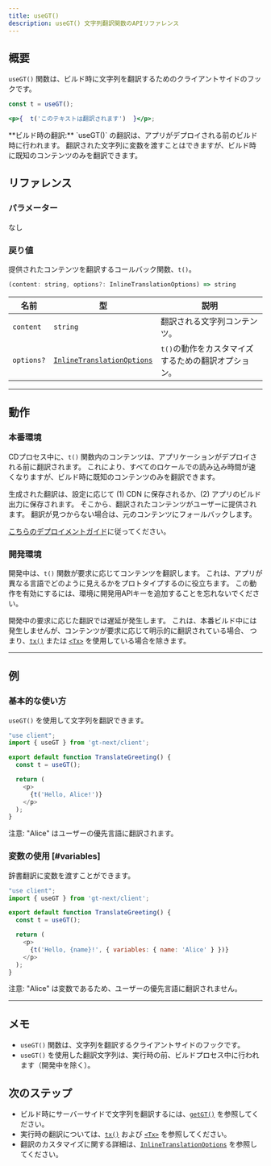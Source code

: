 ```yaml
---
title: useGT()
description: useGT() 文字列翻訳関数のAPIリファレンス
---
```


## 概要

`useGT()` 関数は、ビルド時に文字列を翻訳するためのクライアントサイドのフックです。

```jsx
const t = useGT();

<p>{  t('このテキストは翻訳されます')  }</p>;
```

<Callout>
**ビルド時の翻訳:**
`useGT()` の翻訳は、アプリがデプロイされる前のビルド時に行われます。
翻訳された文字列に変数を渡すことはできますが、ビルド時に既知のコンテンツのみを翻訳できます。
</Callout>

## リファレンス
### パラメーター
なし

### 戻り値

提供されたコンテンツを翻訳するコールバック関数、`t()`。

```jsx
(content: string, options?: InlineTranslationOptions) => string
```

| 名前                  | 型 | 説明                                                                 |
|-----------------------|--|-----------------------------------------------------------------------------|
| `content`             | `string` | 翻訳される文字列コンテンツ。                                     |
| `options?`            | [`InlineTranslationOptions`](/docs/next/api/types/InlineTranslationOptions) | `t()`の動作をカスタマイズするための翻訳オプション。 |

---

## 動作


### 本番環境
CDプロセス中に、`t()` 関数内のコンテンツは、アプリケーションがデプロイされる前に翻訳されます。
これにより、すべてのロケールでの読み込み時間が速くなりますが、ビルド時に既知のコンテンツのみを翻訳できます。

生成された翻訳は、設定に応じて (1) CDN に保存されるか、(2) アプリのビルド出力に保存されます。
そこから、翻訳されたコンテンツがユーザーに提供されます。
翻訳が見つからない場合は、元のコンテンツにフォールバックします。

[こちらのデプロイメントガイド](/docs/next/tutorials/quickdeploy)に従ってください。

### 開発環境
開発中は、`t()` 関数が要求に応じてコンテンツを翻訳します。
これは、アプリが異なる言語でどのように見えるかをプロトタイプするのに役立ちます。
この動作を有効にするには、環境に開発用APIキーを追加することを忘れないでください。

開発中の要求に応じた翻訳では遅延が発生します。
これは、本番ビルド中には発生しませんが、コンテンツが要求に応じて明示的に翻訳されている場合、
つまり、[`tx()`](/docs/next/api/strings/tx) または [`<Tx>`](/docs/next/api/components/tx) を使用している場合を除きます。

---


## 例

### 基本的な使い方
`useGT()` を使用して文字列を翻訳できます。

```javascript copy
"use client";
import { useGT } from 'gt-next/client';

export default function TranslateGreeting() {
  const t = useGT();

  return (
    <p>
      {t('Hello, Alice!')}
    </p>
  );
}
```
注意: "Alice" はユーザーの優先言語に翻訳されます。


### 変数の使用 [#variables]
辞書翻訳に変数を渡すことができます。

```javascript copy
"use client";
import { useGT } from 'gt-next/client';

export default function TranslateGreeting() {
  const t = useGT();

  return (
    <p>
      {t('Hello, {name}!', { variables: { name: 'Alice' } })}
    </p>
  );
}
```
注意: "Alice" は変数であるため、ユーザーの優先言語に翻訳されません。

---

## メモ
 * `useGT()` 関数は、文字列を翻訳するクライアントサイドのフックです。
 * `useGT()` を使用した翻訳文字列は、実行時の前、ビルドプロセス中に行われます（開発中を除く）。

## 次のステップ
 * ビルド時にサーバーサイドで文字列を翻訳するには、[`getGT()`](/docs/next/api/strings/getGT) を参照してください。
 * 実行時の翻訳については、[`tx()`](/docs/next/api/strings/tx) および [`<Tx>`](/docs/next/api/components/tx) を参照してください。
 * 翻訳のカスタマイズに関する詳細は、[`InlineTranslationOptions`](/docs/next/api/types/InlineTranslationOptions) を参照してください。